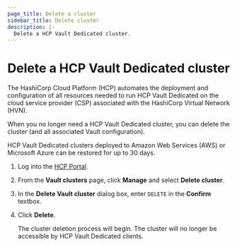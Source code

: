 ```yaml
---
page_title: Delete a cluster
sidebar_title: Delete cluster
description: |-
  Delete a HCP Vault Dedicated cluster.
---
```


# Delete a HCP Vault Dedicated cluster

The HashiCorp Cloud Platform (HCP) automates the deployment and configuration of
all resources needed to run HCP Vault Dedicated on the cloud service provider (CSP)
associated with the HashiCorp Virtual Network (HVN).

When you no longer need a HCP Vault Dedicated cluster, you can delete the cluster (and all
associated Vault configuration).

<Note>

HCP Vault Dedicated clusters deployed to Amazon Web Services (AWS) or Microsoft Azure can be restored for up
to 30 days.

</Note>

1. Log into the [HCP Portal](https://portal.cloud.hashicorp.com/).

1. From the **Vault clusters** page, click **Manage** and select **Delete
   cluster**.

1. In the **Delete Vault cluster** dialog box, enter `DELETE` in the **Confirm**
   textbox.

1. Click **Delete**.

   The cluster deletion process will begin. The cluster will no longer be
   accessible by HCP Vault Dedicated clients.
